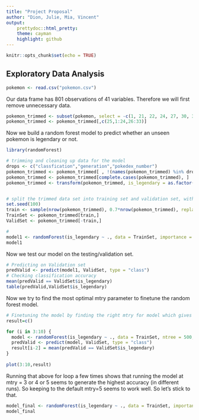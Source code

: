 ```yaml
---
title: "Project Proposal"
author: "Dion, Julie, Mia, Vincent"
output: 
    prettydoc::html_pretty:
    theme: cayman
    highlight: github
---
```


```r
knitr::opts_chunk$set(echo = TRUE)
```

## Exploratory Data Analysis 

```r
pokemon <- read.csv("pokemon.csv")
```
Our data frame has 801 observations of 41 variables. Therefore we will first remove unnecessary data.

```r
pokemon_trimmed <- subset(pokemon, select = -c(1, 21, 22, 24, 27, 30, 31, 32))
pokemon_trimmed <- pokemon_trimmed[,c(25,1:24,26:33)]
```

Now we build a random forest model to predict whether an unseen pokemon is legendary or not. 

```r
library(randomForest)

# trimming and cleaning up data for the model
drops <- c("classfication","generation","pokedex_number")
pokemon_trimmed <- pokemon_trimmed[ , !(names(pokemon_trimmed) %in% drops)]
pokemon_trimmed <- pokemon_trimmed[complete.cases(pokemon_trimmed), ]
pokemon_trimmed <- transform(pokemon_trimmed, is_legendary = as.factor(is_legendary))


# split the trimmed data set into training set and validation set, with the ratio: 7:3 
set.seed(100)
train <- sample(nrow(pokemon_trimmed), 0.7*nrow(pokemon_trimmed), replace = FALSE)
TrainSet <- pokemon_trimmed[train,]
ValidSet <- pokemon_trimmed[-train,]

# 
model1 <- randomForest(is_legendary ~ ., data = TrainSet, importance = TRUE, na.action=na.exclude)
model1
```

Now we test our model on the testing/validation set. 

```r
# Predicting on Validation set
predValid <- predict(model1, ValidSet, type = "class")
# Checking classification accuracy
mean(predValid == ValidSet$is_legendary)                    
table(predValid,ValidSet$is_legendary)
```

Now we try to find the most optimal mtry parameter to finetune the random forest model. 

```r
# Finetuning the model by finding the right mtry for model which gives us greater predictive power
result=c()

for (i in 3:10) {
  model <- randomForest(is_legendary ~ ., data = TrainSet, ntree = 500, mtry = i, importance = TRUE)
  predValid <- predict(model, ValidSet, type = "class")
  result[i-2] = mean(predValid == ValidSet$is_legendary)
}
 
plot(3:10,result)
```

Running that above for loop a few times shows that running the model at mtry = 3 or 4 or 5 seems to generate the highest accuracy (in different runs). So keeping to the default mtry=5 seems to work well. So let's stick to that.  

```r
model_final <- randomForest(is_legendary ~ ., data = TrainSet, importance = TRUE, na.action=na.exclude)
model_final
```


